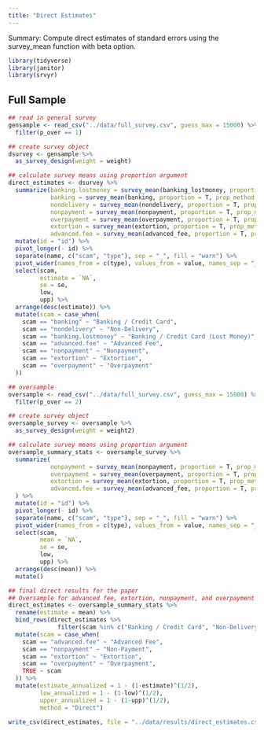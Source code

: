 ```yaml
---
title: "Direct Estimates"
---
```


Summary: Compute direct estimates of standard errors using the survey_mean function with beta option. 

```r
library(tidyverse)
library(janitor)
library(srvyr)
```

## Full Sample 

```r
## read in general survey
gensample <- read_csv("../data/full_survey.csv", guess_max = 15000) %>% 
  filter(p_over == 1)

## create survey object 
dsurvey <- gensample %>% 
  as_survey_design(weight = weight)

## calculate survey means using proportion argument 
direct_estimates <- dsurvey %>% 
  summarize(banking.lostmoney = survey_mean(banking_lostmoney, proportion = T, prop_method = "beta", vartype = c("ci", "se")),
            banking = survey_mean(banking, proportion = T, prop_method = "beta", vartype = c("ci", "se")),
            nondelivery = survey_mean(nondelivery, proportion = T, prop_method = "beta", vartype = c("ci", "se")),
            nonpayment = survey_mean(nonpayment, proportion = T, prop_method = "beta", vartype = c("ci", "se")),
            overpayment = survey_mean(overpayment, proportion = T, prop_method = "beta", vartype = c("ci", "se")),
            extortion = survey_mean(extortion, proportion = T, prop_method = "beta", vartype = c("ci", "se")),
            advanced.fee = survey_mean(advanced_fee, proportion = T, prop_method = "beta", vartype = c("ci", "se"))) %>% 
  mutate(id = "id") %>% 
  pivot_longer(- id) %>% 
  separate(name, c("scam", "type"), sep = "_", fill = "warn") %>% 
  pivot_wider(names_from = c(type), values_from = value, names_sep = "_") %>% 
  select(scam,
         estimate = `NA`,
         se = se,
         low,
         upp) %>% 
  arrange(desc(estimate)) %>% 
  mutate(scam = case_when(
    scam == "banking" ~ "Banking / Credit Card",
    scam == "nondelivery" ~ "Non-Delivery",
    scam == "banking.lostmoney" ~ "Banking / Credit Card (Lost Money)",
    scam == "advanced.fee" ~ "Advanced Fee",
    scam == "nonpayment" ~ "Nonpayment",
    scam == "extortion" ~ "Extortion",
    scam == "overpayment" ~ "Overpayment"
  ))

## oversample
oversample <- read_csv("../data/full_survey.csv", guess_max = 15000) %>% 
  filter(p_over == 2)

## create survey object 
oversample_survey <- oversample %>% 
  as_survey_design(weight = weight2)

## calculate survey means using proportion argument 
oversample_summary_stats <- oversample_survey %>% 
  summarize(
            nonpayment = survey_mean(nonpayment, proportion = T, prop_method = "beta", vartype = c("ci", "se")),
            overpayment = survey_mean(overpayment, proportion = T, prop_method = "beta", vartype = c("ci", "se")),
            extortion = survey_mean(extortion, proportion = T, prop_method = "beta", vartype = c("ci", "se")),
            advanced.fee = survey_mean(advanced_fee, proportion = T, prop_method = "beta", vartype = c("ci", "se"))
  ) %>% 
  mutate(id = "id") %>% 
  pivot_longer(- id) %>% 
  separate(name, c("scam", "type"), sep = "_", fill = "warn") %>% 
  pivot_wider(names_from = c(type), values_from = value, names_sep = "_") %>% 
  select(scam,
         mean = `NA`,
         se = se,
         low,
         upp) %>% 
  arrange(desc(mean)) %>% 
  mutate()

## final direct results for the paper  
## Oversample for advanced fee, extortion, nonpayment, and overpayment 
direct_estimates <- oversample_summary_stats %>% 
  rename(estimate = mean) %>% 
  bind_rows(direct_estimates %>% 
              filter(scam %in% c("Banking / Credit Card", "Non-Delivery", "Banking / Credit Card (Lost Money)"))) %>% 
  mutate(scam = case_when(
    scam == "advanced.fee" ~ "Advanced Fee",
    scam == "nonpayment" ~ "Non-Payment",
    scam == "extortion" ~ "Extortion",
    scam == "overpayment" ~ "Overpayment", 
    TRUE ~ scam
  )) %>% 
  mutate(estimate_annualized = 1 - (1-estimate)^(1/2),
         low_annualized = 1 - (1-low)^(1/2),
         upper_annualized = 1 - (1-upp)^(1/2),
         method = "Direct")

write_csv(direct_estimates, file = "../data/results/direct_estimates.csv")
```


